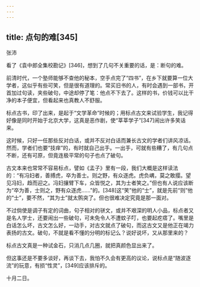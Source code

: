 ```yaml
---
---
---
```

title: 点句的难[345]
---




张沛

看了《袁中郎全集校勘记》[346]，想到了几句不关重要的话，是：断句的难。

前清时代，一个塾师能够不查他的秘本，空手点完了“四书”，在乡下就要算一位大学者，这似乎有些可笑，但是很有道理的。常买旧书的人，有时会遇到一部书，开首加过句读，夹些破句，中途却停了笔：他点不下去了。这样的书，价钱可以比干净的本子便宜，但看起来也真教人不舒服。

标点古书，印了出来，是起于“文学革命”时候的；用标点古文来试验学生，我记得好像是同时开始于北京大学，这真是恶作剧，使“莘莘学子”[347]闹出许多笑话来。

这时候，只好一任那些反对白话，或并不反对白话而兼长古文的学者们讲风凉话。然而，学者们也要“技痒”的，有时就自己出手。一出手，可就有些糟了，有几句点不断，还有可原，但竟连极平常的句子也点了破句。

古文本来也常常不容易标点，譬如《孟子》里有一段，我们大概是这样读法的：“有冯妇者，善搏虎，卒为善士。则之野，有众逐虎。虎负嵎，莫之敢撄。望见冯妇，趋而迎之。冯妇攘臂下车，众皆悦之，其为士者笑之。”但也有人说应该断为“卒为善，士则之，野有众逐虎……”的。[348]这“笑”他的“士”，就是先前“则”他的“士”，要不然，“其为士”就太鹘突了。但也很难决定究竟是那一面对。

不过倘使是调子有定的词曲，句子相对的骈文，或并不艰深的明人小品，标点者又是名人学士，还要闹出一些破句，可未免令人不遭蚊子叮，也要起疙瘩了。嘴里是白话怎么坏，古文怎么好，一动手，对古文就点了破句，而这古文又是他正在竭力表扬的古文。破句，不就是看不懂的分明的标记么？说好说坏，又从那里来的？

标点古文真是一种试金石，只消几点几圈，就把真颜色显出来了。

但这事还是不要多谈好，再谈下去，我怕不久会有更高的议论，说标点是“随波逐流”的玩意，有损“性灵”，[349]应该排斥的。

十月二日。